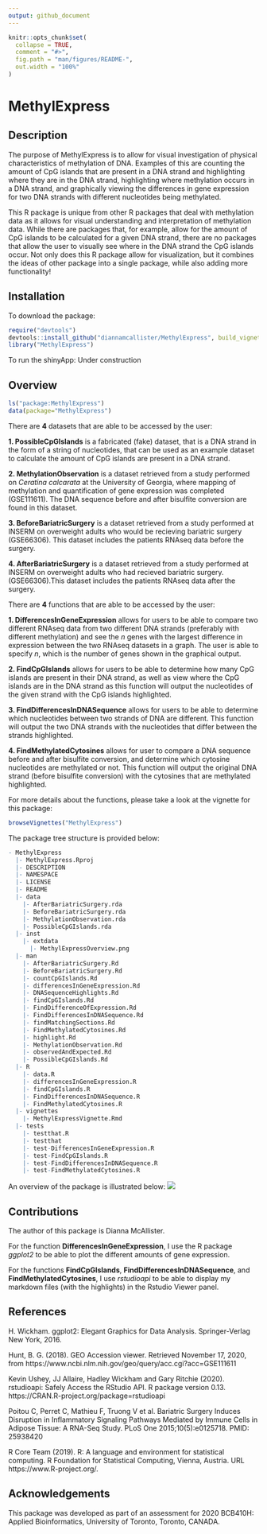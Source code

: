 ```yaml
---
output: github_document
---
```


<!-- README.md is generated from README.Rmd. Please edit that file -->

```r
knitr::opts_chunk$set(
  collapse = TRUE,
  comment = "#>",
  fig.path = "man/figures/README-",
  out.width = "100%"
)
```

# MethylExpress

<!-- badges: start -->
<!-- badges: end -->

## Description

The purpose of MethylExpress is to allow for visual investigation of physical
characteristics of methylation of DNA. Examples of this are counting the
amount of CpG islands that are present in a DNA strand and highlighting where
they are in the DNA strand, highlighting where methylation occurs in a DNA
strand, and graphically viewing the differences in gene expression for two
DNA strands with different nucleotides being methylated.

This R package is unique from other R packages that deal with methylation data
as it allows for visual understanding and interpretation of methylation data.
While there are packages that, for example, allow for the amount of CpG islands
to be calculated for a given DNA strand, there are no packages that allow the
user to visually see where in the DNA strand the CpG islands occur. Not only
does this R package allow for visualization, but it combines the ideas of other
package into a single package, while also adding more functionality!


## Installation

To download the package:
```r
require("devtools")
devtools::install_github("diannamcallister/MethylExpress", build_vignettes = TRUE)
library("MethylExpress")
```

To run the shinyApp:
Under construction

## Overview

```r
ls("package:MethylExpress")
data(package="MethylExpress")
```

There are **4** datasets that are able to be accessed by the user:

**1. PossibleCpGIslands** is a fabricated (fake) dataset, that is a DNA strand
in the form of a string of nucleotides, that can be used as an example dataset
to calculate the amount of CpG islands are present in a DNA strand.

**2. MethylationObservation** is a dataset retrieved from a study performed
on *Ceratina calcarata* at the University of Georgia, where mapping of 
methylation and quantification of gene expression was completed (GSE111611). 
The DNA sequence before and after bisulfite conversion are found in this 
dataset.

**3. BeforeBariatricSurgery** is a dataset retrieved from a study performed
at INSERM on overweight adults who would be recieving bariatric surgery 
(GSE66306). This dataset includes the patients RNAseq data before the surgery.

**4. AfterBariatricSurgery** is a dataset retrieved from a study performed
at INSERM on overweight adults who had recieved bariatric surgery. 
(GSE66306).This dataset includes the patients RNAseq data after the surgery.


There are **4** functions that are able to be accessed by the user:

**1. DifferencesInGeneExpression** allows for users to be able to compare two
different RNAseq data from two different DNA strands (preferably with 
different methylation) and see the *n* genes with the largest difference in 
expression between the two RNAseq datasets in a graph. The user is able to 
specify *n*, which is the number of genes shown in the graphical output.

**2. FindCpGIslands** allows for users to be able to determine how many CpG
islands are present in their DNA strand, as well as view where the CpG islands
are in the DNA strand as this function will output the nucleotides of the
given strand with the CpG islands highlighted.

**3. FindDifferencesInDNASequence** allows for users to be able to determine
which nucleotides between two strands of DNA are different. This function will
output the two DNA strands with the nucleotides that differ between the strands
highlighted.

**4. FindMethylatedCytosines** allows for user to compare a DNA sequence before
and after bisulfite conversion, and determine which cytosine nucleotides are
methylated or not. This function will output the original DNA strand (before
bisulfite conversion) with the cytosines that are methylated highlighted.

For more details about the functions, please take a look at the vignette for
this package:

```r
browseVignettes("MethylExpress")
```

The package tree structure is provided below:

``` r
- MethylExpress
  |- MethylExpress.Rproj
  |- DESCRIPTION
  |- NAMESPACE
  |- LICENSE
  |- README
  |- data
    |- AfterBariatricSurgery.rda
    |- BeforeBariatricSurgery.rda
    |- MethylationObservation.rda
    |- PossibleCpGIslands.rda
  |- inst
    |- extdata
      |- MethylExpressOverview.png
  |- man
    |- AfterBariatricSurgery.Rd
    |- BeforeBariatricSurgery.Rd
    |- countCpGIslands.Rd
    |- differencesInGeneExpression.Rd
    |- DNASequenceHighlights.Rd
    |- findCpGIslands.Rd
    |- FindDifferenceOfExpression.Rd
    |- FindDifferencesInDNASequence.Rd
    |- findMatchingSections.Rd
    |- FindMethylatedCytosines.Rd
    |- highlight.Rd
    |- MethylationObservation.Rd
    |- observedAndExpected.Rd
    |- PossibleCpGIslands.Rd
  |- R
    |- data.R
    |- differencesInGeneExpression.R
    |- findCpGIslands.R
    |- FindDifferencesInDNASequence.R
    |- FindMethylatedCytosines.R
  |- vignettes
    |- MethylExpressVignette.Rmd
  |- tests
    |- testthat.R
    |- testthat
    |- test-DifferencesInGeneExpression.R
    |- test-FindCpGIslands.R
    |- test-FindDifferencesInDNASequence.R
    |- test-FindMethylatedCytosines.R
```

An overview of the package is illustrated below:
![](./inst/extdata/MethylExpressOverview.png)

## Contributions
The author of this package is Dianna McAllister.

For the function **DifferencesInGeneExpression**, I use the R package 
*ggplot2* to be able to plot the different amounts of gene expression.

For the functions **FindCpGIslands**, **FindDifferencesInDNASequence**, and
**FindMethylatedCytosines**, I use *rstudioapi* to be able to display my
markdown files (with the highlights) in the Rstudio Viewer panel.


## References
H. Wickham. ggplot2: Elegant Graphics for Data Analysis. Springer-Verlag New York, 2016.

Hunt, B. G. (2018). GEO Accession viewer. Retrieved November 17, 2020, from https://www.ncbi.nlm.nih.gov/geo/query/acc.cgi?acc=GSE111611

Kevin Ushey, JJ Allaire, Hadley Wickham and Gary Ritchie (2020). rstudioapi: Safely Access the RStudio API. R package version 0.13. https://CRAN.R-project.org/package=rstudioapi

Poitou C, Perret C, Mathieu F, Truong V et al. Bariatric Surgery Induces Disruption in Inflammatory Signaling Pathways Mediated by Immune Cells in Adipose Tissue: A RNA-Seq Study. PLoS One 2015;10(5):e0125718. PMID: 25938420

R Core Team (2019). R: A language and environment for statistical computing. R Foundation for Statistical Computing, Vienna, Austria. URL https://www.R-project.org/.

## Acknowledgements
This package was developed as part of an assessment for 2020 BCB410H: Applied
Bioinformatics, University of Toronto, Toronto, CANADA.

